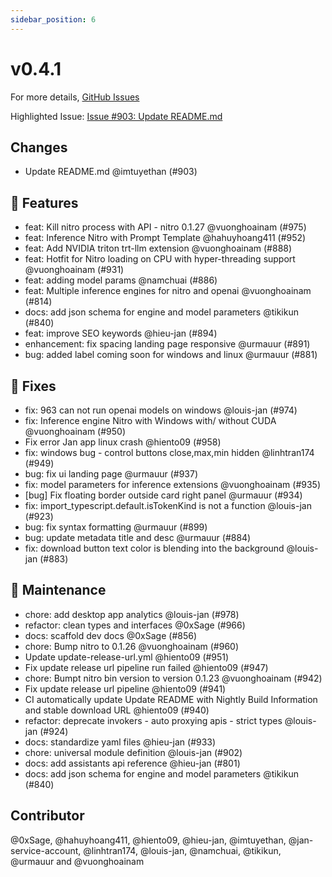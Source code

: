 ```yaml
---
sidebar_position: 6
---
```

# v0.4.1

For more details, [GitHub Issues](https://github.com/janhq/jan/releases/tag/v0.4.1)

Highlighted Issue:  [Issue #903: Update README.md](https://github.com/janhq/jan/pull/903)

## Changes

- Update README.md @imtuyethan (#903)

## 🚀 Features

- feat: Kill nitro process with API - nitro 0.1.27 @vuonghoainam (#975)
- feat: Inference Nitro with Prompt Template @hahuyhoang411 (#952)
- feat: Add NVIDIA triton trt-llm extension @vuonghoainam (#888)
- feat: Hotfit for Nitro loading on CPU with hyper-threading support @vuonghoainam (#931)
- feat: adding model params @namchuai (#886)
- feat: Multiple inference engines for nitro and openai @vuonghoainam (#814)
- docs: add json schema for engine and model parameters @tikikun (#840)
- feat: improve SEO keywords @hieu-jan (#894)
- enhancement: fix spacing landing page responsive @urmauur (#891)
- bug: added label coming soon for windows and linux @urmauur (#881)

## 🐛 Fixes

- fix: 963 can not run openai models on windows @louis-jan (#974)
- fix: Inference engine Nitro with Windows with/ without CUDA @vuonghoainam (#950)
- Fix error Jan app linux crash @hiento09 (#958)
- fix: windows bug - control buttons close,max,min hidden @linhtran174 (#949)
- bug: fix ui landing page @urmauur (#937)
- fix: model parameters for inference extensions @vuonghoainam (#935)
- [bug] Fix floating border outside card right panel @urmauur (#934)
- fix: import\_typescript.default.isTokenKind is not a function @louis-jan (#923)
- bug: fix syntax formatting @urmauur (#899)
- bug:  update metadata title and desc @urmauur (#884)
- fix: download button text color is blending into the background @louis-jan (#883)

## 🧰 Maintenance

- chore: add desktop app analytics @louis-jan (#978)
- refactor: clean types and interfaces @0xSage (#966)
- docs: scaffold dev docs @0xSage (#856)
- chore: Bump nitro to 0.1.26 @vuonghoainam (#960)
- Update update-release-url.yml @hiento09 (#951)
- Fix update release url pipeline run failed @hiento09 (#947)
- chore: Bumpt nitro bin version to version 0.1.23 @vuonghoainam (#942)
- Fix update release url pipeline @hiento09 (#941)
- CI automatically update Update README with Nightly Build Information and stable download URL @hiento09 (#940)
- refactor: deprecate invokers - auto proxying apis - strict types @louis-jan (#924)
- docs: standardize yaml files @hieu-jan (#933)
- chore: universal module definition @louis-jan (#902)
- docs: add assistants api reference @hieu-jan (#801)
- docs: add json schema for engine and model parameters @tikikun (#840)

## Contributor

@0xSage, @hahuyhoang411, @hiento09, @hieu-jan, @imtuyethan, @jan-service-account, @linhtran174, @louis-jan, @namchuai, @tikikun, @urmauur and @vuonghoainam

